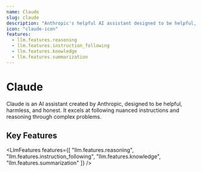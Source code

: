 ```yaml
---
name: Claude
slug: claude
description: "Anthropic's helpful AI assistant designed to be helpful, harmless, and honest."
icon: "claude-icon"
features:
  - llm.features.reasoning
  - llm.features.instruction_following
  - llm.features.knowledge
  - llm.features.summarization
---
```


# Claude

Claude is an AI assistant created by Anthropic, designed to be helpful, harmless, and honest. It excels at following nuanced instructions and reasoning through complex problems.

## Key Features

<LlmFeatures features={[
  "llm.features.reasoning",
  "llm.features.instruction_following",
  "llm.features.knowledge",
  "llm.features.summarization"
]} />

